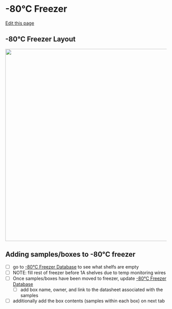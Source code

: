 # -80°C Freezer

[Edit this page](https://github.com/remygatins/GatinsLabProtocols/edit/main/lab_equip_80_freezer.qmd)

## -80°C Freezer Layout

<img width="600" alt="" src="pictures/80_freezer_layout.png">

## Adding samples/boxes to -80°C freezer

- [ ] go to [-80°C Freezer Database](https://docs.google.com/spreadsheets/d/1A_5X403WKix3_2ExyA4KuSsd1mhb68AhzCNNQmD8gNo/edit?gid=326844608#gid=326844608) to see what shelfs are empty
- [ ] NOTE: fill rest of freezer before 1A shelves due to temp monitoring wires
- [ ] Once samples/boxes have been moved to freezer, update [-80°C Freezer Database](https://docs.google.com/spreadsheets/d/1A_5X403WKix3_2ExyA4KuSsd1mhb68AhzCNNQmD8gNo/edit?gid=326844608#gid=326844608)
  - [ ] add box name, owner, and link to the datasheet associated with the samples
- [ ] additionally add the box contents (samples within each box) on next tab


